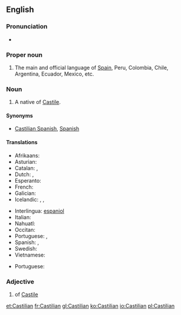 ==English==
{{wikipedia}}

===Pronunciation===
* {{audio|en-us-Castilian.ogg|Audio (US)}}

===Proper noun===
{{en-proper noun}}

# The main and official language of [[Spain]], Peru, Colombia, Chile, Argentina, Ecuador, Mexico, etc.

===Noun===
{{en-noun}}

# A native of [[Castile]].

====Synonyms====
* {{sense|language}} [[Castilian Spanish]], [[Spanish]]

====Translations====
{{trans-top|Language}}
* Afrikaans: {{t-|af|Kastiliaans}}
* Asturian: {{t+|ast|castellanu|m}}
* Catalan: {{t+|ca|castellà}}, {{t+|ca|espanyol}}
* Dutch: {{t-|nl|Castilliaans}}, {{t+|nl|Spaans}}
* Esperanto: {{t+|eo|hispana}}
* French: {{t+|fr|castillan}}
* Galician: {{t+|gl|castelán|m}}
* Icelandic: {{t-|is|kastilíska|f}}, {{t+|is|spænska|f}}, {{t-|is|spánska|f}}
{{trans-mid}}
* Interlingua: [[espaniol]]
* Italian: {{t+|it|castigliano|m}}
* Nahuatl: {{t-|nah|Caxtillahtōlli}}
* Occitan: {{t+|oc|castelhan|m}}
* Portuguese: {{t+|pt|espanhol}}, {{t|pt|castelhano|m}}
* Spanish: {{t+|es|castellano|m}}, {{t+|es|español|m}}
* Swedish: {{t-|sv|kastillianska}}
* Vietnamese: {{t+|vi|tiếng Tây Ban Nha}}
{{trans-bottom}}

{{trans-top|a native of Castile}}
* Portuguese: {{t|pt|castelhano|m}}
{{trans-mid}}
{{trans-bottom}}

===Adjective===
{{en-adj|-}}

# of [[Castile]]

[[et:Castilian]]
[[fr:Castilian]]
[[gl:Castilian]]
[[ko:Castilian]]
[[io:Castilian]]
[[pl:Castilian]]
